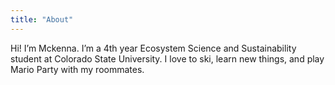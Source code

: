 ```yaml
---
title: "About"
---
```


Hi! I'm Mckenna. I'm a 4th year Ecosystem Science and Sustainability student at Colorado State University. I love to ski, learn new things, and play Mario Party with my roommates.

